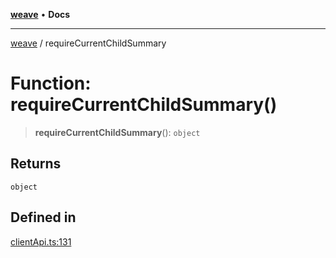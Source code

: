 [**weave**](/weave/reference/typescript-sdk/weave/index) • **Docs**

***

[weave](/weave/reference/typescript-sdk/weave/index) / requireCurrentChildSummary

# Function: requireCurrentChildSummary()

> **requireCurrentChildSummary**(): `object`

## Returns

`object`

## Defined in

[clientApi.ts:131](https://github.com/wandb/weave/blob/e2313369cb35bc1b6f97c70539926dd951ead21e/sdks/node/src/clientApi.ts#L131)
